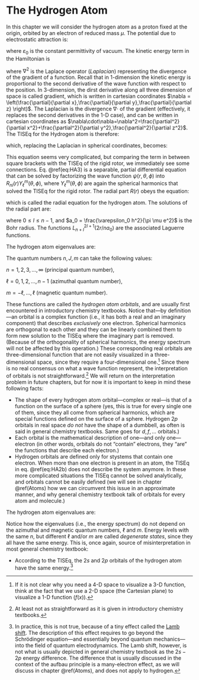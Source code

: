 # The Hydrogen Atom {#Hydrogen}

In this chapter we will consider the hydrogen atom as a proton fixed at the origin, orbited by an electron of reduced mass $\mu$. The potential due to electrostatic attraction is:

\begin{equation}
V(r) = - \frac{e^2}{4 \pi \varepsilon_0 r},
(\#eq:HA1)
\end{equation}

where $\varepsilon_0$ is the constant permittivity of vacuum.
The kinetic energy term in the Hamiltonian is 

\begin{equation}
K = - \frac{\hbar^2}{2 \mu} \nabla^2,
(\#eq:HA2)
\end{equation}

where $\nabla^2$ is the Laplace operator (*Laplacian*) representing the divergence of the gradient of a function. Recall that in 1-dimension the kinetic energy is proportional to the second derivative of the wave function with respect to the position. In 3-dimension, the dirst derivative along all three dimension of space is called gradient, which is written in cartesian coordinates $\nabla = \left(\frac{\partial}{\partial x},\frac{\partial}{\partial y},\frac{\partial}{\partial z} \right)$. The Laplacian is the divergence $\nabla \cdot$ of the gradient (effectively, it replaces the second derivatives in the 1-D case), and can be written in cartesian coordinates as $\nabla\cdot\nabla=\nabla^2=\frac{\partial^2}{\partial x^2}+\frac{\partial^2}{\partial y^2},\frac{\partial^2}{\partial z^2}$. The TISEq for the Hydrogen atom is therefore:

\begin{equation}
{\displaystyle \left(-{\frac {\hbar ^{2}}{2\mu }}\nabla ^{2}-{\frac {e^{2}}{4\pi \varepsilon _{0}r}}\right)\psi (r,\theta ,\phi )=E\psi (r,\theta ,\phi )},
(\#eq:HA2b)
\end{equation}

which, replacing the Laplacian in spherical coordinates, becomes: 

\begin{equation}
-{\frac {\hbar ^{2}}{2\mu }}\left[{\frac {1}{r^{2}}}{\frac {\partial }{\partial r}}\left(r^{2}{\frac {\partial \psi }{\partial r}}\right)+{\frac {1}{r^{2}\sin \theta }}{\frac {\partial }{\partial \theta }}\left(\sin \theta {\frac {\partial \psi }{\partial \theta }}\right)+{\frac {1}{r^{2}\sin ^{2}\theta }}{\frac {\partial ^{2}\psi }{\partial \phi ^{2}}}\right]-{\frac {e^{2}}{4\pi \varepsilon _{0}r}}\psi =E\psi.
(\#eq:HA3)
\end{equation}

This equation seems very complicated, but comparing the term in between square brackets with the TISEq of the rigid rotor, we immediately see some connections. Eq. \@ref(eq:HA3) is a separable, partial differential equation that can be solved by factorizing the wave function $\psi(r, \theta, \phi)$ into  $R_{nl}(r)Y_{\ell}^m(\theta, \phi)$, where  $Y_{\ell}^m(\theta, \phi)$ are again the spherical harmonics that solved the TISEq for the rigid rotor. The radial part $R(r)$ obeys the equation:

\begin{equation}
- \frac{\hbar^2}{2 \mu r^2} \frac{d}{dr} \left( r^2 \frac{dR}{dr}
\right) \left[\frac{\hbar^2 l(l+1)}{2 \mu r^2} + V(r) - E \right] R(r) = 0,
(\#eq:HA4)
\end{equation}

which is called the radial equation for the hydrogen atom. The solutions of the radial part are: 

\begin{equation}
R_{nl}(r) = - \left[ \frac{(n - l - 1)!}{2n[(n+l)!]^3} \right]^{1/2}\left(\frac{2}{na_0}\right)^{l+3/2}r^l e^{-r/na_0} L_{n+l}^{2l+1}
\left( \frac{2r}{n a_0} \right)
(\#eq:HA5)
\end{equation}

where  $0 \leq l \leq n - 1$, and $a_0 = \frac{\varepsilon_0 h^2}{\pi \mu e^2}$ is the Bohr radius. The functions  $L_{n+l}^{2l+1}(2r/na_0)$ are the associated Laguerre functions. 

The hydrogen atom eigenvalues are:

\begin{equation}
\begin{aligned}
\psi_{nlm}(r,\theta,\phi) &= R_{nl}(r)Y_{\ell}^m(\theta,\phi) = \\
&= - \left[ \frac{(n - l - 1)!}{2n[(n+l)!]^3} \right]^{1/2}\left(\frac{2}{na_0}\right)^{l+3/2}r^l e^{-r/na_0} L_{n+l}^{2l+1}
\left( \frac{2r}{n a_0} \right) Y_{\ell}^m(\theta,\phi)
\end{aligned}
(\#eq:HA6)
\end{equation}

The quantum numbers $n,J,m$ can take the following values:

$n=1,2,3,\ldots,\infty$ (principal quantum number),

$\ell =0,1,2,\ldots ,n-1$ (azimuthal quantum number),

$m=-\ell ,\ldots ,\ell$ (magnetic quantum number).

These functions are called the *hydrogen atom orbitals*, and are usually first encountered in introductory chemistry textbooks. Notice that—by definition—an orbital is a complex function (i.e., it has both a real and an imaginary component) that describes *exclusively* one electron. Spherical harmonics are orthogonal to each other and they can be linearly combined them to form new solution to the TISEq where the imaginary part is removed. (Because of the orthogonality of spherical harmonics, the energy spectrum will not be affected by this operation.) These corresponding real orbitals are three-dimensional function that are not easily visualized in a three-dimensional space, since they require a four-dimensional one.^[If it is not clear why you need a 4-D space to visualize a 3-D function, think at the fact that we use a 2-D space (the Cartesian plane) to visualize a 1-D function ($f(x)$).] Since there is no real consensus on what a wave function represent, the interpretation of orbitals is not straightforward.^[At least not as straightforward as it is given in introductory chemistry textbooks.] We will return on the interpretation problem in future chapters, but for now it is important to keep in mind these following facts:

- The shape of every hydrogen atom orbital—complex or real—is that of a function on the surface of a sphere (yes, this is true for every single one of them, since they all come from spherical harmonics, which are special functions defined on the surface of a sphere. Hydrogen $2p$ orbitals in real space *do not* have the shape of a dumbbell, as often is said in general chemistry textbooks. Same goes for $d, f, \ldots$ orbitals.)
- Each orbital is the mathematical description of one—and only one—electron (in other words, orbitals do not "contain" electrons, they "are" the functions that describe each electron.)
- Hydrogen orbitals are defined only for stystems that contain one electron. When more than one electron is present in an atom, the TISEq in eq. \@ref(eq:HA2b) does not describe the system anymore. In these more complicated situations the TISEq cannot be solved analytically, and orbitals cannot be easily defined (we will see in chapter \@ref(Atoms) how we can circumvent this issue in an approximate manner, and why general chemistry textbook talk of orbitals for every atom and molecule.)

The hydrogen atom eigenvalues are:

\begin{equation}
E_n = - \frac{e^2}{8 \pi \varepsilon_0 a_0 n^2} \quad n=1,2,\ldots,\infty.
(\#eq:HA7)
\end{equation}

Notice how the eigenvalues (i.e., the energy spectrum) do not depend on the azimuthal and magnetic quantum numbers, $\ell$ and $m$. Energy levels with the same $n$, but different $\ell$ and/or $m$ are called *degenerate states*, since they all have the same energy. This is, once again, source of misinterpretation in most general chemistry textbook:

- According to the TISEq, the $2s$ and $2p$ orbitals of the hydrogen atom have the same energy.^[In practice, this is not true, because of a tiny effect called the [Lamb shift](https://en.wikipedia.org/wiki/Lamb_shift). The description of this effect requires to go beyond the Schrödinger equation—and essentially beyond quantum mechanics—into the field of quantum electrodynamics. The Lamb shift, however, is not what is usually depicted in general chemistry textbook as the $2s-2p$ energy difference. The difference that is usually discussed in the context of the aufbau principle is a many-electron effect, as we will discuss in chapter \@ref(Atoms), and does not apply to hydrogen.]
